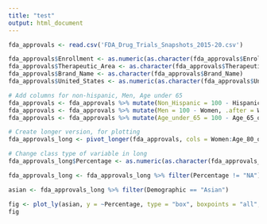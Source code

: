 ```yaml
---
title: "test"
output: html_document
---
```




```r
fda_approvals <- read.csv('FDA_Drug_Trials_Snapshots_2015-20.csv')

fda_approvals$Enrollment <- as.numeric(as.character(fda_approvals$Enrollment))
fda_approvals$Therapeutic_Area <- as.character(fda_approvals$Therapeutic_Area)
fda_approvals$Brand_Name <- as.character(fda_approvals$Brand_Name)
fda_approvals$United_States <- as.numeric(as.character(fda_approvals$United_States))

# Add columns for non-hispanic, Men, Age under 65 
fda_approvals <- fda_approvals %>% mutate(Non_Hispanic = 100 - Hispanic, .after = Hispanic)
fda_approvals <- fda_approvals %>% mutate(Men = 100 - Women, .after = Women)
fda_approvals <- fda_approvals %>% mutate(Age_under_65 = 100 - Age_65_or_older, .after = Age_65_or_older)

# Create longer version, for plotting
fda_approvals_long <- pivot_longer(fda_approvals, cols = Women:Age_80_or_older, names_to = "Demographic", values_to = "Percentage")

# Change class type of variable in long
fda_approvals_long$Percentage <- as.numeric(as.character(fda_approvals_long$Percentage))

fda_approvals_long <- fda_approvals_long %>% filter(Percentage != "NA")

```


```r

asian <- fda_approvals_long %>% filter(Demographic == "Asian")

fig <- plot_ly(asian, y = ~Percentage, type = "box", boxpoints = "all", jitter = 0.3, pointpos = -1.8, text = ~paste("Sponsor:", Sponsor))
fig

```

